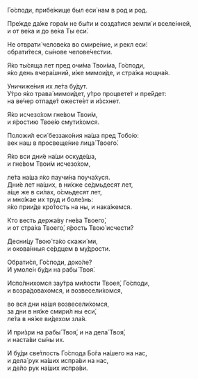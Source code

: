 Го́споди, прибе́жище был еси́ нам в род и род.

Пре́жде да́же гора́м не бы́ти и созда́тися земли́ и вселе́нней,  
и от ве́ка и до ве́ка Ты еси́.

Не отврати́ челове́ка во смире́ние, и рекл еси́:  
обрати́теся, сы́нове челове́честии.

Я́ко ты́сяща лет пред очи́ма Твои́ма, Го́споди,  
я́ко день вчера́шний, и́же мимои́де, и стра́жа нощна́я.

Уничиже́ния их ле́та бу́дут.  
У́тро я́ко трава́ мимои́дет, у́тро процвете́т и пре́йдет:  
на ве́чер отпаде́т ожесте́ет и и́зсхнет.

Я́ко исчезо́хом гне́вом Твои́м,  
и я́ростию Твое́ю смути́хомся.

Положи́л еси́ беззако́ния на́ша пред Тобо́ю:  
век наш в просвеще́ние лица́ Твоего́.

Я́ко вси дни́е на́ши оскуде́ша,  
и гне́вом Твои́м исчезо́хом,

ле́та на́ша я́ко паучи́на поуча́хуся.  
Дни́е лет на́ших, в ни́хже се́дмьдесят лет,  
а́ще же в си́лах, о́смьдесят лет,  
и мно́жае их труд и боле́знь:  
я́ко прии́де кро́тость на ны, и нака́жемся.

Кто весть держа́ву гне́ва Твоего́,  
и от стра́ха Твоего́, я́рость Твою́ исчести́?

Десни́цу Твою́ та́ко скажи́ ми,  
и окова́нныя се́рдцем в му́дрости.

Обрати́ся, Го́споди, доко́ле?  
И умоле́н бу́ди на рабы́ Твоя́.

Испо́лнихомся зау́тра ми́лости Твоея́, Го́споди,  
и возра́довахомся, и возвесели́хомся,

во вся дни на́шя возвесели́хомся,  
за дни в ня́же смири́л ны еси́,  
ле́та в ня́же ви́дехом зла́я.

И при́зри на рабы́ Твоя́, и на дела́ Твоя́,  
и наста́ви сы́ны их.

И бу́ди све́тлость Го́спода Бо́га на́шего на нас,  
и дела́ рук на́ших испра́ви на нас,  
и де́ло рук на́ших испра́ви.
